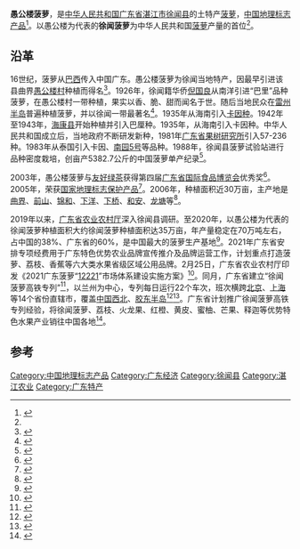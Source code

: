 '''愚公楼菠萝'''，是[[中华人民共和国|中华人民共和国]][[广东省|广东省]][[湛江市|湛江市]][[徐闻县|徐闻县]]的土特产[[菠萝|菠萝]]，[[中国地理标志产品|中国地理标志产品]]<ref>{{Cite book|title=广东经济年鉴 2007|last=广东省经济技术协作促进会编|publisher=广州：[[广东科技出版社|广东科技出版社]]|year=2007.06|isbn=978-7-5359-4307-1|pages=510}}</ref>。以愚公楼为代表的'''徐闻菠萝'''为中华人民共和国[[菠萝|菠萝]]产量的首位<ref name=taiwano1 />。

== 沿革 ==
16世纪，菠萝从[[巴西|巴西]]传入中国广东。愚公楼菠萝为徐闻当地特产，因最早引进该县曲界[[愚公楼村|愚公楼村]]种植而得名<ref>{{Cite book|title=湛江市地名志|last=《湛江市地名志》编辑委员会编|publisher=广州：[[广东省地图出版社|广东省地图出版社]]|year=1989.10|isbn=7-80522-059-X|pages=65}}</ref>。1926年，徐闻籍华侨[[倪国良|倪国良]]从南洋引进“巴里”品种菠萝，在愚公楼村一带种植，果实以香、脆、甜而闻名于世。随后当地民众在[[雷州半岛|雷州半岛]]普遍种植菠萝，并以徐闻一带最著名<ref>{{Cite book|title=徐闻文史第19辑|last=中国人民政治协商会议徐闻县委员会编|publisher=中国人民政治协商会议徐闻县委员会|pages=167}}</ref>。1935年从海南引入[[卡因种|卡因种]]。1942年至1943年，[[海康县|海康县]]开始种植并引入巴厘种。1935年，从海南引入卡因种。中华人民共和国成立后，当地政府不断研发新种，1981年[[广东省果树研究所|广东省果树研究所]]引入57-236种。1983年从泰国引入卡因、[[南园5号|南园5号]]等品种。1988年，徐闻县菠萝试验站进行品种密度栽培，创亩产5382.7公斤的中国菠萝单产纪录<ref>{{Cite book|title=雷州文化概论|last=[[司徒尚纪|司徒尚纪]]著；岭南文库编辑委员会，广东中华民族文化促进会合编|publisher=广州：[[广东人民出版社|广东人民出版社]]|year=2014.03|isbn=978-7-218-09256-0|pages=144-145}}</ref>。

2003年，愚公楼菠萝与[[友好绿茶|友好绿茶]]获得第四届[[广东省国际食品博览会|广东省国际食品博览会]]优秀奖<ref>{{Cite book|title=徐闻年鉴 2004|last=徐闻县地方志编纂委员会编|publisher=广州：[[广东省地图出版社|广东省地图出版社]]|year=2005.03|isbn=7-80522-822-1|pages=219}}</ref>。2005年，荣获[[中国地理标志产品保护列表|国家地理标志保护产品]]<ref>{{Cite book|title=湛江年鉴 2006|last=湛江市年鉴编纂委员会编|publisher=湛江市年鉴编纂委员会|pages=243}}</ref>。2006年，种植面积近30万亩，主产地是[[曲界镇|曲界]]、[[前山镇|前山]]、[[锦和镇_(徐闻县)|锦和]]、[[下洋镇_(徐闻县)|下洋]]、[[下桥镇|下桥]]、[[和安镇|和安]]、[[龙塘镇_(徐闻县)|龙塘]]等<ref>{{Cite book|title=雷州半岛|last=“中国地理百科”丛书编委会编著|publisher=北京/西安：[[世界图书出版公司|世界图书出版公司]]|year=2017.11|isbn=978-7-5192-3908-4|pages=97}}</ref>。

2019年以来，[[广东省农业农村厅|广东省农业农村厅]]深入徐闻县调研。至2020年，以愚公楼为代表的徐闻菠萝种植面积大约徐闻菠萝种植面积达35万亩，年产量稳定在70万吨左右，占中国的38%、广东省的60%，是中国最大的菠萝生产基地<ref name=taiwano1>{{Cite web|title=广东徐闻菠萝即将上市，当地打造“菠萝专列”发送出省_直击现场_澎湃新闻-The Paper|url=https://www.thepaper.cn/newsDetail_forward_11502732_1|accessdate=2021-03-01|work=www.thepaper.cn}}</ref>。2021年广东省安排专项经费用于广东特色优势农业品牌宣传推介及品牌运营工作，计划重点打造菠萝、荔枝、香蕉等六大类水果省级区域公用品牌。2月25日，广东省农业农村厅印发《2021广东菠萝“[[12221市场体系|12221]]”市场体系建设实施方案》<ref>{{Cite web|title=广东启动菠萝"12221"市场体系建设，推动菠萝高质量发展|url=https://rmh.pdnews.cn/Pc/ArtInfoApi/article?id=18907261|accessdate=2021-03-01|last=人民日报|first=南方农村网|work=rmh.pdnews.cn|language=en}}</ref>。同月，广东省建立“徐闻菠萝高铁专列”<ref>{{Cite web|title=跨越近半个中国！“徐闻菠萝”高铁专列启程-新华网|url=http://www.gd.xinhuanet.com/newscenter/2021-02/26/c_1127140957.htm|accessdate=2021-03-01|work=新华网|archive-date=2021-02-26|archive-url=https://web.archive.org/web/20210226061906/http://www.gd.xinhuanet.com/newscenter/2021-02/26/c_1127140957.htm|dead-url=no}}</ref>，以兰州为中心，专列每日运行22个车次，班次横跨[[北京|北京]]、[[上海|上海]]等14个省份直辖市，覆盖[[中国西北地区|中国西北]]、[[胶东半岛|胶东半岛]]<ref>{{Cite web|title=广东徐闻菠萝供不应求 不少采购商下了订货单|url=https://gd.china.com/gdzx/20000985/20210225/25393899.html|accessdate=2021-03-01|work=中华网}}</ref><ref>{{Cite web|title=跨越近半个中国！“徐闻菠萝”高铁专列启程-新华网|url=http://www.gd.xinhuanet.com/newscenter/2021-02/26/c_1127140957.htm|accessdate=2021-03-01|work=www.gd.xinhuanet.com|archive-date=2021-02-26|archive-url=https://web.archive.org/web/20210226061906/http://www.gd.xinhuanet.com/newscenter/2021-02/26/c_1127140957.htm|dead-url=no}}</ref>。广东省计划推广徐闻菠萝高铁专列经验，将徐闻菠萝、荔枝、火龙果、红橙、黄皮、蜜柚、芒果、释迦等优势特色水果产业销往中国各地<ref>{{Cite web|title=“徐闻菠萝”高铁专列启程——跨越14个省市 共享菠萝的甜蜜_湛江市人民政府门户网站|url=https://www.zhanjiang.gov.cn/toutiao/content/post_1421063.html|accessdate=2021-03-01|work=湛江市人民政府}}</ref>。

==参考==
{{reflist|3}}

[[Category:中国地理标志产品|Category:中国地理标志产品]]
[[Category:广东经济|Category:广东经济]]
[[Category:徐闻县|Category:徐闻县]]
[[Category:湛江农业|Category:湛江农业]]
[[Category:广东特产|Category:广东特产]]